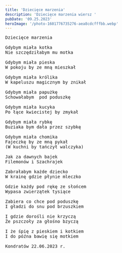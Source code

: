 ```yaml
---
title: 'Dziecięce marzenia'
description: 'Dziecięce marzenia wiersz '
pubDate: '09.25.2023'
heroImage: '/photo-1601776735276-aea8cdcfffbb.webp'
---
```

<pre>
Dziecięce marzenia

Gdybym miała kotka 
Nie szczędziłabym mu motka

Gdybym miała pieska
W pokoju by ze mną mieszkał 

Gdybym miała królika
W kapeluszu magicznym by znikał

Gdybym miała papużkę 
Schowałabym  pod poduszkę 

Gdybym miała kucyka
Po łące kwiecistej by zmykał

Gdybym miała rybkę
Buziaka bym dała przez szybkę

Gdybym miała chomika
Fajeczkę by ze mną pykał
(W kuchni by tańczył walczyka)

Jak za dawnych bajek
Filemonów i Szachrajek

Zabrałabym każde dziecko
W krainę gdzie płynie mleczko

Gdzie każdy pod rękę ze słońcem
Wypasa zwierzątek tysiące

Zabiera co chce pod poduszkę 
I gładzi do snu pod brzuszkiem 

I gdzie dorośli nie krzyczą 
Że pszczoły za głośno bzyczą

I że śpię z pieskiem i kotkiem
I do późna bawię się motkiem

Kondratów 22.06.2023 r.
</pre>
